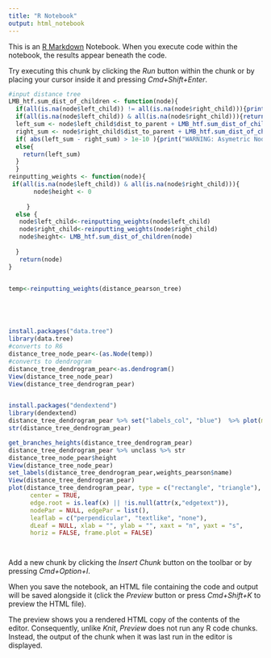 ```yaml
---
title: "R Notebook"
output: html_notebook
---
```


This is an [R Markdown](http://rmarkdown.rstudio.com) Notebook. When you execute code within the notebook, the results appear beneath the code. 

Try executing this chunk by clicking the *Run* button within the chunk or by placing your cursor inside it and pressing *Cmd+Shift+Enter*. 

```r
#input distance tree 
LMB_htf.sum_dist_of_children <- function(node){
  if(all(is.na(node$left_child)) != all(is.na(node$right_child))){print("WARNING: Asymetric Node"); return(-Inf)}
  if(all(is.na(node$left_child)) & all(is.na(node$right_child))){return(0)} ## if no children, return 0 as sum of distances
  left_sum <- node$left_child$dist_to_parent + LMB_htf.sum_dist_of_children(node$left_child)
  right_sum <- node$right_child$dist_to_parent + LMB_htf.sum_dist_of_children(node$right_child)
  if( abs(left_sum - right_sum) > 1e-10 ){print("WARNING: Asymetric Node"); return(-Inf)}  ## test for equality sometimes fails, test diff less than small number
  else{
    return(left_sum)
  }
  }
reinputting_weights <- function(node){
 if(all(is.na(node$left_child)) & all(is.na(node$right_child))){
       node$height <- 0 
      
     }
  else {
   node$left_child<-reinputting_weights(node$left_child)
   node$right_child<-reinputting_weights(node$right_child)
   node$height<- LMB_htf.sum_dist_of_children(node)
  
  }
   return(node)
}


temp<-reinputting_weights(distance_pearson_tree)






```

```r
install.packages("data.tree")
library(data.tree)
#converts to R6
distance_tree_node_pear<-(as.Node(temp))
#converts to dendrogram
distance_tree_dendrogram_pear<-as.dendrogram()
View(distance_tree_node_pear)
View(distance_tree_dendrogram_pear)


install.packages("dendextend")
library(dendextend)
distance_tree_dendrogram_pear %>% set("labels_col", "blue")  %>% plot(main = "Change label's color")
str(distance_tree_dendrogram_pear)

get_branches_heights(distance_tree_dendrogram_pear)
distance_tree_dendrogram_pear %>% unclass %>% str
distance_tree_node_pear$height
View(distance_tree_node_pear)
set_labels(distance_tree_dendrogram_pear,weights_pearson$name)
View(distance_tree_dendrogram_pear)
plot(distance_tree_dendrogram_pear, type = c("rectangle", "triangle"),
      center = TRUE,
      edge.root = is.leaf(x) || !is.null(attr(x,"edgetext")),
      nodePar = NULL, edgePar = list(),
      leaflab = c("perpendicular", "textlike", "none"),
      dLeaf = NULL, xlab = "", ylab = "", xaxt = "n", yaxt = "s",
      horiz = FALSE, frame.plot = FALSE)




```

Add a new chunk by clicking the *Insert Chunk* button on the toolbar or by pressing *Cmd+Option+I*.

When you save the notebook, an HTML file containing the code and output will be saved alongside it (click the *Preview* button or press *Cmd+Shift+K* to preview the HTML file). 

The preview shows you a rendered HTML copy of the contents of the editor. Consequently, unlike *Knit*, *Preview* does not run any R code chunks. Instead, the output of the chunk when it was last run in the editor is displayed.

